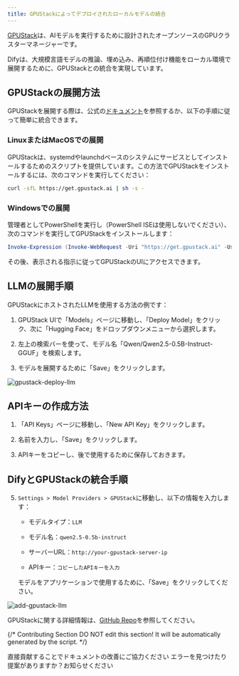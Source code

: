 ```yaml
---
title: GPUStackによってデプロイされたローカルモデルの統合
---
```


[GPUStack](https://github.com/gpustack/gpustack)は、AIモデルを実行するために設計されたオープンソースのGPUクラスターマネージャーです。

Difyは、大規模言語モデルの推論、埋め込み、再順位付け機能をローカル環境で展開するために、GPUStackとの統合を実現しています。

## GPUStackの展開方法

GPUStackを展開する際は、公式の[ドキュメント](https://docs.gpustack.ai)を参照するか、以下の手順に従って簡単に統合できます。

### LinuxまたはMacOSでの展開

GPUStackは、systemdやlaunchdベースのシステムにサービスとしてインストールするためのスクリプトを提供しています。この方法でGPUStackをインストールするには、次のコマンドを実行してください：

```bash
curl -sfL https://get.gpustack.ai | sh -s -
```

### Windowsでの展開

管理者としてPowerShellを実行し（PowerShell ISEは使用しないでください）、次のコマンドを実行してGPUStackをインストールします：

```powershell
Invoke-Expression (Invoke-WebRequest -Uri "https://get.gpustack.ai" -UseBasicParsing).Content
```

その後、表示される指示に従ってGPUStackのUIにアクセスできます。

## LLMの展開手順

GPUStackにホストされたLLMを使用する方法の例です：

1. GPUStack UIで「Models」ページに移動し、「Deploy Model」をクリック、次に「Hugging Face」をドロップダウンメニューから選択します。

2. 左上の検索バーを使って、モデル名「Qwen/Qwen2.5-0.5B-Instruct-GGUF」を検索します。

3. モデルを展開するために「Save」をクリックします。

![gpustack-deploy-llm](https://assets-docs.dify.ai/2025/04/d19b69596b95ae94071f9430a1b983e6.png)

## APIキーの作成方法

1. 「API Keys」ページに移動し、「New API Key」をクリックします。

2. 名前を入力し、「Save」をクリックします。

3. APIキーをコピーし、後で使用するために保存しておきます。

## DifyとGPUStackの統合手順

5. `Settings > Model Providers > GPUStack`に移動し、以下の情報を入力します：

   - モデルタイプ：`LLM`

   - モデル名：`qwen2.5-0.5b-instruct`

   - サーバーURL：`http://your-gpustack-server-ip`

   - APIキー：`コピーしたAPIキーを入力`

   モデルをアプリケーションで使用するために、「Save」をクリックしてください。

![add-gpustack-llm](https://assets-docs.dify.ai/2025/04/8178418f93ccea1668564d8bd9777303.png)

GPUStackに関する詳細情報は、[GitHub Repo](https://github.com/gpustack/gpustack)を参照してください。

{/*
Contributing Section
DO NOT edit this section!
It will be automatically generated by the script.
*/}

<CardGroup cols="2">
    <Card
        title="このページを編集する"
        icon="pen-to-square"
        href="https://github.com/langgenius/dify-docs/edit/main/ja-jp/development/models-integration/gpustack.mdx"
    >
        直接貢献することでドキュメントの改善にご協力ください
    </Card>
    <Card
        title="問題を報告する"
        icon="github"
        href="https://github.com/langgenius/dify-docs/issues/new?title=ドキュメントの問題%3A%20&body=%23%23%20問題の説明%0A%3C%21--%20発見した問題について簡単に説明してください%20--%3E%0A%0A%23%23%20ページリンク%0Ahttps%3A%2F%2Fgithub.com%2Flanggenius%2Fdify-docs%2Fblob%2Fmain%2Fja-jp/development/models-integration%2Fgpustack.mdx%0A%0A%23%23%20提案される変更%0A%3C%21--%20特定の変更案がある場合は、ここで説明してください%20--%3E%0A%0A%3C%21--%20ドキュメントの品質向上にご協力いただきありがとうございます！%20--%3E"
    >
        エラーを見つけたり提案がありますか？お知らせください
    </Card>
</CardGroup>
